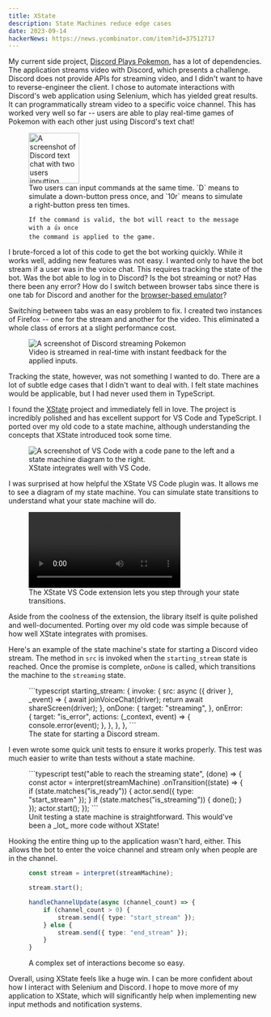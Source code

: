 ```yaml
---
title: XState
description: State Machines reduce edge cases
date: 2023-09-14
hackerNews: https://news.ycombinator.com/item?id=37512717
---
```



My current side project, [Discord Plays Pokemon](https://github.com/shepherdjerred/discord-plays-pokemon), has a lot of dependencies. The application streams video with Discord, which presents a challenge. Discord does not provide APIs for streaming video, and I didn't want to have to reverse-engineer the client. I chose to automate interactions with Discord's web application using Selenium, which has yielded great results. It can programmatically stream video to a specific voice channel. This has worked very well so far -- users are able to play real-time games of Pokemon with each other just using Discord's text chat!

<figure>
  <Image src={channel} alt="A screenshot of Discord text chat with two users inputting commands" height="100px" />
  <figcaption>
    Two users can input commands at the same time. `D` means to simulate a down-button press once, and `10r` means to
    simulate a right-button press ten times.

    If the command is valid, the bot will react to the message with a 👍 once
    the command is applied to the game.

  </figcaption>
</figure>

I brute-forced a lot of this code to get the bot working quickly. While it works well, adding new features was not easy. I wanted only to have the bot stream if a user was in the voice chat. This requires tracking the state of the bot. Was the bot able to log in to Discord? Is the bot streaming or not? Has there been any error? How do I switch between browser tabs since there is one tab for Discord and another for the [browser-based emulator](https://www.emulatorjs.com/)?

Switching between tabs was an easy problem to fix. I created two instances of Firefox -- one for the stream and another for the video. This eliminated a whole class of errors at a slight performance cost.

<figure>
  <Image src={game} alt="A screenshot of Discord streaming Pokemon" />
  <figcaption>Video is streamed in real-time with instant feedback for the applied inputs.</figcaption>
</figure>

Tracking the state, however, was not something I wanted to do. There are a lot of subtle edge cases that I didn't want to deal with. I felt state machines would be applicable, but I had never used them in TypeScript.

I found the [XState](https://xstate.js.org/) project and immediately fell in love. The project is incredibly polished and has excellent support for VS Code and TypeScript. I ported over my old code to a state machine, although understanding the concepts that XState introduced took some time.

<figure>
  <Image
    src={diagram}
    alt="A screenshot of VS Code with a code pane to the left and a state machine diagram to the right."
  />
  <figcaption>XState integrates well with VS Code.</figcaption>
</figure>

I was surprised at how helpful the XState VS Code plugin was. It allows me to see a diagram of my state machine. You can simulate state transitions to understand what your state machine will do.

<figure>
  <video controls>
    <source src={simulation} type="video/mp4" />
  </video>
  <figcaption>The XState VS Code extension lets you step through your state transitions.</figcaption>
</figure>

Aside from the coolness of the extension, the library itself is quite polished and well-documented. Porting over my old code was simple because of how well XState integrates with promises.

Here's an example of the state machine's state for starting a Discord video stream. The method in `src` is invoked when the `starting_stream` state is reached. Once the promise is complete, `onDone` is called, which transitions the machine to the `streaming` state.

<figure>
```typescript
starting_stream: {
    invoke: {
    src: async ({ driver }, _event) => {
        await joinVoiceChat(driver);
        return await shareScreen(driver);
    },
    onDone: {
        target: "streaming",
    },
    onError: {
        target: "is_error",
        actions: (_context, event) => {
            console.error(event);
        },
      },
    },
},
```
  <figcaption>The state for starting a Discord stream.</figcaption>
</figure>

I even wrote some quick unit tests to ensure it works properly. This test was much easier to write than tests without a state machine.

<figure>
```typescript
test("able to reach the streaming state", (done) => {
  const actor = interpret(streamMachine)
    .onTransition((state) => {
      if (state.matches("is_ready")) {
        actor.send({ type: "start_stream" });
      }
      if (state.matches("is_streaming")) {
        done();
      }
    });
  actor.start();
});
```
  <figcaption>Unit testing a state machine is straightforward. This would've been a _lot_ more code without XState!</figcaption>
</figure>

Hooking the entire thing up to the application wasn't hard, either. This allows the bot to enter the voice channel and stream only when people are in the channel.

<figure>

```typescript
const stream = interpret(streamMachine);

stream.start();

handleChannelUpdate(async (channel_count) => {
    if (channel_count > 0) {
        stream.send({ type: "start_stream" });
    } else {
        stream.send({ type: "end_stream" });
    }
}

```

  <figcaption>A complex set of interactions become so easy.</figcaption>
</figure>

Overall, using XState feels like a huge win. I can be more confident about how I interact with Selenium and Discord. I hope to move more of my application to XState, which will significantly help when implementing new input methods and notification systems.
